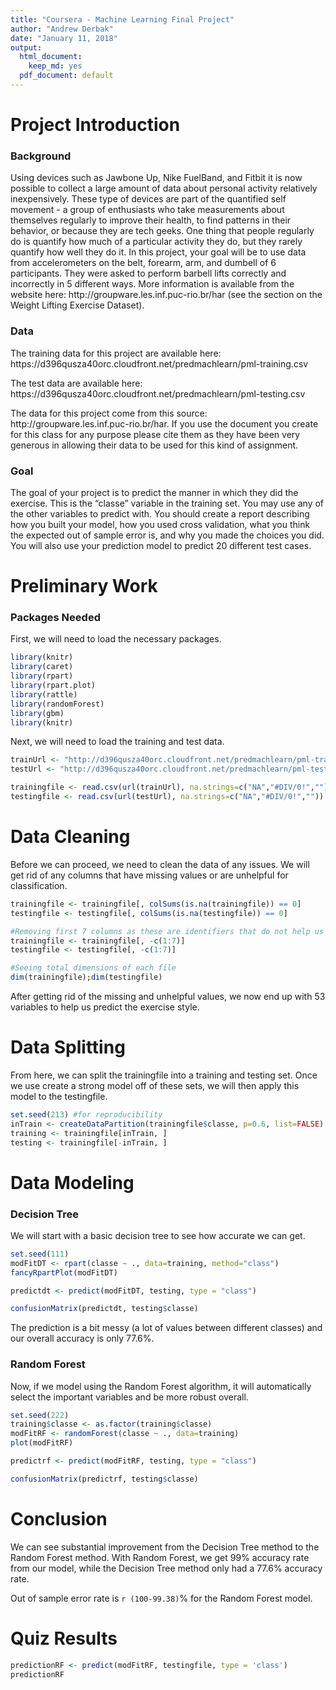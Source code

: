 ```yaml
---
title: "Coursera - Machine Learning Final Project"
author: "Andrew Derbak"
date: "January 11, 2018"
output:
  html_document: 
    keep_md: yes
  pdf_document: default
---
```

# Project Introduction
### Background
Using devices such as Jawbone Up, Nike FuelBand, and Fitbit it is now possible to collect a large amount of data about personal activity relatively inexpensively. These type of devices are part of the quantified self movement - a group of enthusiasts who take measurements about themselves regularly to improve their health, to find patterns in their behavior, or because they are tech geeks. One thing that people regularly do is quantify how much of a particular activity they do, but they rarely quantify how well they do it. In this project, your goal will be to use data from accelerometers on the belt, forearm, arm, and dumbell of 6 participants. They were asked to perform barbell lifts correctly and incorrectly in 5 different ways. More information is available from the website here: http://groupware.les.inf.puc-rio.br/har (see the section on the Weight Lifting Exercise Dataset).

### Data
The training data for this project are available here: https://d396qusza40orc.cloudfront.net/predmachlearn/pml-training.csv

The test data are available here: https://d396qusza40orc.cloudfront.net/predmachlearn/pml-testing.csv

The data for this project come from this source: http://groupware.les.inf.puc-rio.br/har. If you use the document you create for this class for any purpose please cite them as they have been very generous in allowing their data to be used for this kind of assignment.

### Goal
The goal of your project is to predict the manner in which they did the exercise. This is the "classe" variable in the training set. You may use any of the other variables to predict with. You should create a report describing how you built your model, how you used cross validation, what you think the expected out of sample error is, and why you made the choices you did. You will also use your prediction model to predict 20 different test cases.

# Preliminary Work

### Packages Needed
First, we will need to load the necessary packages.
```r
library(knitr)
library(caret)
library(rpart)
library(rpart.plot)
library(rattle)
library(randomForest)
library(gbm)
library(knitr)
```

Next, we will need to load the training and test data.

```R
trainUrl <- "http://d396qusza40orc.cloudfront.net/predmachlearn/pml-training.csv"
testUrl <- "http://d396qusza40orc.cloudfront.net/predmachlearn/pml-testing.csv"

trainingfile <- read.csv(url(trainUrl), na.strings=c("NA","#DIV/0!",""))
testingfile <- read.csv(url(testUrl), na.strings=c("NA","#DIV/0!",""))
```


# Data Cleaning

Before we can proceed, we need to clean the data of any issues. We will get rid of any columns that have missing values or are unhelpful for classification.

```R
trainingfile <- trainingfile[, colSums(is.na(trainingfile)) == 0]
testingfile <- testingfile[, colSums(is.na(testingfile)) == 0]

#Removing first 7 columns as these are identifiers that do not help us predict
trainingfile <- trainingfile[, -c(1:7)]
testingfile <- testingfile[, -c(1:7)]

#Seeing total dimensions of each file
dim(trainingfile);dim(testingfile)
```

After getting rid of the missing and unhelpful values, we now end up with 53 variables to help us predict the exercise style.

# Data Splitting

From here, we can split the trainingfile into a training and testing set. Once we use create a strong model off of these sets, we will then apply this model to the testingfile.

```r
set.seed(213) #for reproducibility
inTrain <- createDataPartition(trainingfile$classe, p=0.6, list=FALSE)
training <- trainingfile[inTrain, ]
testing <- trainingfile[-inTrain, ]
```

# Data Modeling

### Decision Tree
We will start with a basic decision tree to see how accurate we can get.

```r
set.seed(111)
modFitDT <- rpart(classe ~ ., data=training, method="class")
fancyRpartPlot(modFitDT)

predictdt <- predict(modFitDT, testing, type = "class")

confusionMatrix(predictdt, testing$classe)
```

The prediction is a bit messy (a lot of values between different classes) and our overall accuracy is only 77.6%.

### Random Forest
Now, if we model using the Random Forest algorithm, it will automatically select the important variables and be more robust overall. 

```r
set.seed(222)
training$classe <- as.factor(training$classe)
modFitRF <- randomForest(classe ~ ., data=training)
plot(modFitRF)

predictrf <- predict(modFitRF, testing, type = "class")

confusionMatrix(predictrf, testing$classe)
```

# Conclusion

  We can see substantial improvement from the Decision Tree method to the Random Forest method. With Random Forest, we get 99% accuracy rate from our model, while the Decision Tree method only had a 77.6% accuracy rate. 
  
  Out of sample error rate is `r (100-99.38)`% for the Random Forest model.
  
  
# Quiz Results
  
```r
predictionRF <- predict(modFitRF, testingfile, type = 'class')
predictionRF
```
